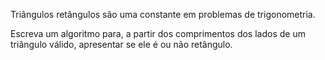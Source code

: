<!-- Triângulo retângulo? -->
::: {#exr-0058}
Triângulos retângulos são uma constante em problemas de trigonometria.

Escreva um algoritmo para, a partir dos comprimentos dos lados de um triângulo válido, apresentar se ele é ou não retângulo.
:::
